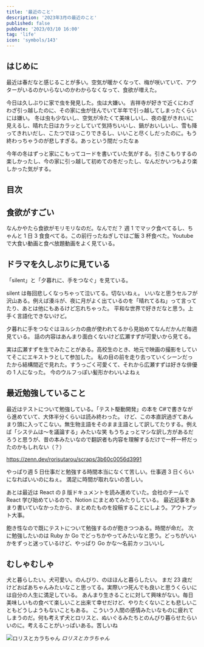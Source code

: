 ```yaml
---
title: '最近のこと'
description: '2023年3月の最近のこと'
published: false
pubDate: '2023/03/10 16:00'
tag: 'life'
icon: 'symbols/143'
---
```


## はじめに

最近は春だなと感じることが多い。空気が暖かくなって、梅が咲いていて、アウターがいるのかいらないのかわからなくなって、食欲が増えた。

今日は久しぶりに家で虫を発見した。虫は大嫌い。
吉祥寺が好きで近くにわざわざ引っ越したのに、その家に虫が住んでいて半年で引っ越してしまったくらいには嫌い。
冬は虫も少ないし、空気が冷たくて美味しいし、夜の星がきれいに見えるし、晴れた日はカラッとしていて気持ちいいし、鍋がおいしいし、雪も降ってきれいだし、こたつでほっこりできるし、いいこと尽くしだったのに。もう終わっちゃうのが悲しすぎる。あっという間だったなぁ

今年の冬はずっと家にこもってコードを書いていた気がする。引きこもりするの楽しかったし、今の家に引っ越して初めての冬だったし、なんだかいつもより楽しかった気がする。

## 目次

## 食欲がすごい

なんかやたら食欲がモリモリなのだ。なんでだ？
週 1 でマック食べてるし、ちゃんと 1 日 3 食食べてる。この前行ったねぎしではご飯 3 杯食べた。Youtube で大食い動画と食べ放題動画をよく見ている。

## ドラマを久しぶりに見ている

「silent」と「夕暮れに、手をつなぐ」を見ている。

silent は毎回悲しくなっちゃって泣いてる。切ないねぇ。
いいなと思うセルフが沢山ある。例えば湊斗が、夜に月がよく出ているのを「晴れてるね」って言ってたり、あとは他にもあるけど忘れちゃった。
平和な世界で好きだなと思う。上手く言語化できないけど。

夕暮れに手をつなぐはヨルシカの曲が使われてるから見始めてなんだかんだ毎週見ている。
話の内容はあんまり面白くないけど広瀬すずが可愛いから見てる。

実は広瀬すずを生でみたことがある。高校生のとき、地元で映画の撮影をしていてそこにエキストラとして参加した。
私の目の前を走り去っていくシーンだったから結構間近で見れた。すうっごく可愛くて、それから広瀬すずは好きな俳優の 1 人になった。
今のウルフっぽい髪形かわいいよねぇ

## 最近勉強していること

最近はテストについて勉強している。「テスト駆動開発」の本を C#で書きながら進めていて、大体半分くらいは読み終わった。
けど、この本直訳過ぎてあんまり頭に入ってこない。無生物主語をそのまま主語として訳してたりする。例えば「システムは～を議論する」みたいな笑
もうちょっとマシな訳し方があるだろうと思うが、昔の本みたいなので翻訳者も内容を理解するだけで一杯一杯だったのかもしれない（？）

https://zenn.dev/rorisutarou/scraps/3b60c0056d3991

やっぱり週 5 日仕事だと勉強する時間本当になくて苦しい。仕事週 3 日くらいになればいいのにねぇ。
満足に時間が取れないの苦しい。

あとは最近は React の β 版ドキュメントを読み進めていた。会社のチームで React 学び始めているので、Notion にまとめてみたりしている。
最近記事をあまり書いていなかったから、まとめたものを投稿することにしよう。アウトプット大事。

飽き性なので既にテストについて勉強するのが飽きつつある。時間が命だ。
次に勉強したいのは Ruby か Go でどっちかやってみたいなと思う。どっちがいいかをずっと迷っているけど、やっぱり Go かな～名前カッコいいし

## むしゃむしゃ

犬と暮らしたい。犬可愛い。のんびり、のほほんと暮らしたい。
まだ 23 歳だけどおばあちゃんみたいなこと思ってる。実際いつ死んでも良いと思うくらいには自分の人生に満足している。
あんまり生きることに対して興味がない。毎日美味しいもの食べて楽しいこと出来て幸せだけど、やりたくないことも悲しいこともどうしようもないこともある。
こういう人間の感情みたいなものに疲れてしまうのだ。何も考えず犬とロリスと、ぬいぐるみたちとのんびり暮らせたらいいのに。考えることがいっぱいある。苦しいね

![ロリスとカラちゃん](https://images.site.yajihum.dev/images/2023/03/20230310/rorisutokara.JPG)
_ロリスとカラちゃん_
